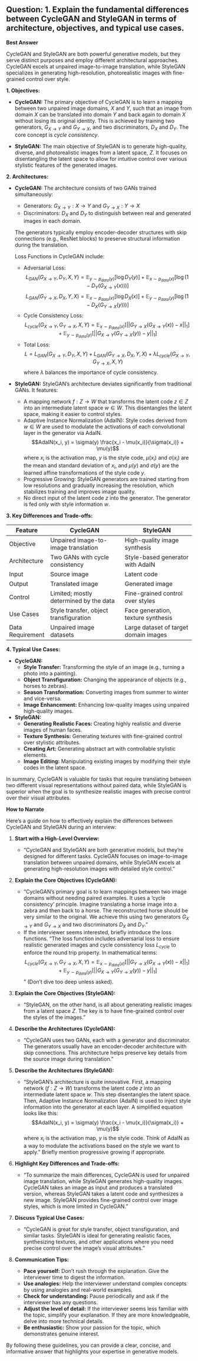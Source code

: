 ## Question: 1. Explain the fundamental differences between CycleGAN and StyleGAN in terms of architecture, objectives, and typical use cases.

**Best Answer**

CycleGAN and StyleGAN are both powerful generative models, but they serve distinct purposes and employ different architectural approaches. CycleGAN excels at unpaired image-to-image translation, while StyleGAN specializes in generating high-resolution, photorealistic images with fine-grained control over style.

**1. Objectives:**

*   **CycleGAN:** The primary objective of CycleGAN is to learn a mapping between two unpaired image domains, $X$ and $Y$, such that an image from domain $X$ can be translated into domain $Y$ and back again to domain $X$ without losing its original identity. This is achieved by training two generators, $G_{X \rightarrow Y}$ and $G_{Y \rightarrow X}$, and two discriminators, $D_X$ and $D_Y$. The core concept is *cycle consistency*.

*   **StyleGAN:** The main objective of StyleGAN is to generate high-quality, diverse, and photorealistic images from a latent space, $Z$. It focuses on disentangling the latent space to allow for intuitive control over various stylistic features of the generated images.

**2. Architectures:**

*   **CycleGAN:** The architecture consists of two GANs trained simultaneously:

    *   Generators: $G_{X \rightarrow Y}: X \rightarrow Y$ and $G_{Y \rightarrow X}: Y \rightarrow X$
    *   Discriminators: $D_X$ and $D_Y$ to distinguish between real and generated images in each domain.

    The generators typically employ encoder-decoder structures with skip connections (e.g., ResNet blocks) to preserve structural information during the translation.

    Loss Functions in CycleGAN include:
    *   Adversarial Loss:
        $$L_{GAN}(G_{X \rightarrow Y}, D_Y, X, Y) = \mathbb{E}_{y \sim p_{data}(y)}[\log D_Y(y)] + \mathbb{E}_{x \sim p_{data}(x)}[\log(1 - D_Y(G_{X \rightarrow Y}(x)))]$$
        $$L_{GAN}(G_{Y \rightarrow X}, D_X, Y, X) = \mathbb{E}_{x \sim p_{data}(x)}[\log D_X(x)] + \mathbb{E}_{y \sim p_{data}(y)}[\log(1 - D_X(G_{Y \rightarrow X}(y)))]$$
    *   Cycle Consistency Loss:
        $$L_{cycle}(G_{X \rightarrow Y}, G_{Y \rightarrow X}, X, Y) = \mathbb{E}_{x \sim p_{data}(x)}[||G_{Y \rightarrow X}(G_{X \rightarrow Y}(x)) - x||_1] + \mathbb{E}_{y \sim p_{data}(y)}[||G_{X \rightarrow Y}(G_{Y \rightarrow X}(y)) - y||_1]$$
    *   Total Loss:
        $$L = L_{GAN}(G_{X \rightarrow Y}, D_Y, X, Y) + L_{GAN}(G_{Y \rightarrow X}, D_X, Y, X) + \lambda L_{cycle}(G_{X \rightarrow Y}, G_{Y \rightarrow X}, X, Y)$$
        where $\lambda$ balances the importance of cycle consistency.

*   **StyleGAN:** StyleGAN's architecture deviates significantly from traditional GANs. It features:

    *   A mapping network $f: Z \rightarrow W$ that transforms the latent code $z \in Z$ into an intermediate latent space $w \in W$. This disentangles the latent space, making it easier to control styles.
    *   Adaptive Instance Normalization (AdaIN): Style codes derived from $w \in W$ are used to modulate the activations of each convolutional layer in the generator via AdaIN.
        $$AdaIN(x_i, y) = \sigma(y) \frac{x_i - \mu(x_i)}{\sigma(x_i)} + \mu(y)$$
        where $x_i$ is the activation map, $y$ is the style code, $\mu(x_i)$ and $\sigma(x_i)$ are the mean and standard deviation of $x_i$, and $\mu(y)$ and $\sigma(y)$ are the learned affine transformations of the style code $y$.
    *   Progressive Growing: StyleGAN generators are trained starting from low resolutions and gradually increasing the resolution, which stabilizes training and improves image quality.
    *   No direct input of the latent code $z$ into the generator. The generator is fed only with style information $w$.

**3. Key Differences and Trade-offs:**

| Feature          | CycleGAN                                     | StyleGAN                                   |
| ---------------- | -------------------------------------------- | ------------------------------------------ |
| Objective        | Unpaired image-to-image translation          | High-quality image synthesis                |
| Architecture     | Two GANs with cycle consistency              | Style-based generator with AdaIN           |
| Input            | Source image                                 | Latent code                               |
| Output           | Translated image                             | Generated image                            |
| Control          | Limited; mostly determined by the data       | Fine-grained control over styles           |
| Use Cases        | Style transfer, object transfiguration        | Face generation, texture synthesis         |
| Data Requirement | Unpaired image datasets                      | Large dataset of target domain images      |

**4. Typical Use Cases:**

*   **CycleGAN:**
    *   **Style Transfer:** Transforming the style of an image (e.g., turning a photo into a painting).
    *   **Object Transfiguration:** Changing the appearance of objects (e.g., horses to zebras).
    *   **Season Transformation:** Converting images from summer to winter and vice-versa.
    *   **Image Enhancement:** Enhancing low-quality images using unpaired high-quality images.

*   **StyleGAN:**
    *   **Generating Realistic Faces:** Creating highly realistic and diverse images of human faces.
    *   **Texture Synthesis:** Generating textures with fine-grained control over stylistic attributes.
    *   **Creating Art:** Generating abstract art with controllable stylistic elements.
    *   **Image Editing:** Manipulating existing images by modifying their style codes in the latent space.

In summary, CycleGAN is valuable for tasks that require translating between two different visual representations without paired data, while StyleGAN is superior when the goal is to synthesize realistic images with precise control over their visual attributes.

**How to Narrate**

Here's a guide on how to effectively explain the differences between CycleGAN and StyleGAN during an interview:

1.  **Start with a High-Level Overview:**

    *   "CycleGAN and StyleGAN are both generative models, but they're designed for different tasks. CycleGAN focuses on image-to-image translation between unpaired domains, while StyleGAN excels at generating high-resolution images with detailed style control."

2.  **Explain the Core Objectives (CycleGAN):**

    *   "CycleGAN's primary goal is to learn mappings between two image domains without needing paired examples. It uses a 'cycle consistency' principle.  Imagine translating a horse image into a zebra and then back to a horse.  The reconstructed horse should be very similar to the original. We achieve this using two generators $G_{X \rightarrow Y}$ and $G_{Y \rightarrow X}$ and two discriminators $D_X$ and $D_Y$."
    *   If the interviewer seems interested, briefly introduce the loss functions. "The loss function includes adversarial loss to ensure realistic generated images and cycle consistency loss $L_{cycle}$ to enforce the round trip property. In mathematical terms: $$L_{cycle}(G_{X \rightarrow Y}, G_{Y \rightarrow X}, X, Y) = \mathbb{E}_{x \sim p_{data}(x)}[||G_{Y \rightarrow X}(G_{X \rightarrow Y}(x)) - x||_1] + \mathbb{E}_{y \sim p_{data}(y)}[||G_{X \rightarrow Y}(G_{Y \rightarrow X}(y)) - y||_1]$$" (Don't dive too deep unless asked).

3.  **Explain the Core Objectives (StyleGAN):**

    *   "StyleGAN, on the other hand, is all about generating realistic images from a latent space $Z$. The key is to have fine-grained control over the styles of the images."

4.  **Describe the Architectures (CycleGAN):**

    *   "CycleGAN uses two GANs, each with a generator and discriminator. The generators usually have an encoder-decoder architecture with skip connections.  This architecture helps preserve key details from the source image during translation."

5.  **Describe the Architectures (StyleGAN):**

    *   "StyleGAN's architecture is quite innovative. First, a mapping network ($f: Z \rightarrow W$) transforms the latent code $z$ into an intermediate latent space $w$. This step disentangles the latent space. Then, Adaptive Instance Normalization (AdaIN) is used to inject style information into the generator at each layer. A simplified equation looks like this: $$AdaIN(x_i, y) = \sigma(y) \frac{x_i - \mu(x_i)}{\sigma(x_i)} + \mu(y)$$ where $x_i$ is the activation map, $y$ is the style code. Think of AdaIN as a way to modulate the activations based on the style we want to apply." Briefly mention progressive growing if appropriate.

6.  **Highlight Key Differences and Trade-offs:**

    *   "To summarize the main differences, CycleGAN is used for unpaired image translation, while StyleGAN generates high-quality images. CycleGAN takes an image as input and produces a translated version, whereas StyleGAN takes a latent code and synthesizes a new image. StyleGAN provides fine-grained control over image styles, which is more limited in CycleGAN."

7.  **Discuss Typical Use Cases:**

    *   "CycleGAN is great for style transfer, object transfiguration, and similar tasks. StyleGAN is ideal for generating realistic faces, synthesizing textures, and other applications where you need precise control over the image's visual attributes."

8.  **Communication Tips:**

    *   **Pace yourself:** Don't rush through the explanation. Give the interviewer time to digest the information.
    *   **Use analogies:** Help the interviewer understand complex concepts by using analogies and real-world examples.
    *   **Check for understanding:** Pause periodically and ask if the interviewer has any questions.
    *   **Adjust the level of detail:** If the interviewer seems less familiar with the topic, simplify your explanation. If they are more knowledgeable, delve into more technical details.
    *   **Be enthusiastic:** Show your passion for the topic, which demonstrates genuine interest.

By following these guidelines, you can provide a clear, concise, and informative answer that highlights your expertise in generative models.
